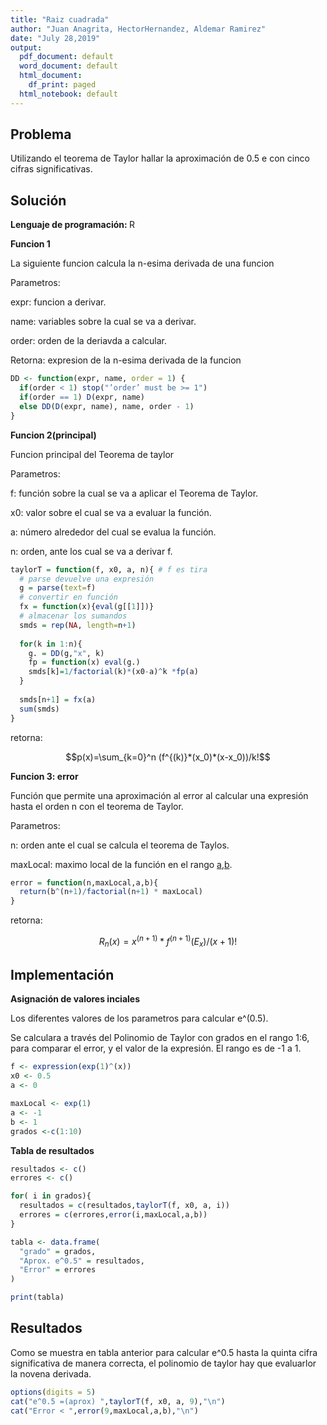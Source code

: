 ```yaml
---
title: "Raiz cuadrada"
author: "Juan Anagrita, HectorHernandez, Aldemar Ramirez"
date: "July 28,2019"
output:
  pdf_document: default
  word_document: default
  html_document:
    df_print: paged
  html_notebook: default
---
```


## Problema

Utilizando el teorema de Taylor hallar la aproximación de 0.5 e con cinco
cifras significativas.

## Solución 

**Lenguaje de programación: ** R

**Funcion 1**

La siguiente funcion calcula la n-esima derivada de una funcion

Parametros:

expr: funcion a derivar.

name: variables sobre la cual se va a derivar.

order: orden de la deriavda a calcular.

Retorna: expresion de la n-esima derivada de la funcion
```r
DD <- function(expr, name, order = 1) {
  if(order < 1) stop("’order’ must be >= 1")
  if(order == 1) D(expr, name)
  else DD(D(expr, name), name, order - 1)
}
```

**Funcion 2(principal)**

Funcion principal del Teorema de taylor

Parametros:

f: función sobre la cual se va a aplicar el Teorema de Taylor.

x0: valor sobre el cual se va a evaluar la función.

a: número alrededor del cual se evalua la función.

n: orden, ante los cual se va a derivar f.

```r
taylorT = function(f, x0, a, n){ # f es tira
  # parse devuelve una expresión
  g = parse(text=f)
  # convertir en función
  fx = function(x){eval(g[[1]])}
  # almacenar los sumandos
  smds = rep(NA, length=n+1)
  
  for(k in 1:n){
    g. = DD(g,"x", k)
    fp = function(x) eval(g.)
    smds[k]=1/factorial(k)*(x0-a)^k *fp(a)
  }
  
  smds[n+1] = fx(a)
  sum(smds)
}
```

retorna:

$$p(x)=\sum_{k=0}^n (f^{(k)}*(x_0)*(x-x_0))/k!$$

**Funcion 3: error**

Función que permite una aproximación al error al calcular una expresión hasta el orden n con el teorema de Taylor.

Parametros:

n: orden ante el cual se calcula el teorema de Taylos.

maxLocal: maximo local de la función en el rango [a,b].

[a,b]: Rango sobre el cual se calcula la funcion.

```r
error = function(n,maxLocal,a,b){
  return(b^(n+1)/factorial(n+1) * maxLocal)
}
```

retorna:

$$R_n(x)=x^{(n+1)}*f^{(n+1)}(E_x)/(x+1)!$$

## Implementación

**Asignación de valores inciales**

Los diferentes valores de los parametros para calcular e^(0.5).

Se calculara a través del Polinomio de Taylor con grados en el rango 1:6, para comparar el error, y el valor de la expresión. El rango es de -1 a 1.

```r

f <- expression(exp(1)^(x))
x0 <- 0.5
a <- 0

maxLocal <- exp(1)
a <- -1
b <- 1
grados <-c(1:10)
```

**Tabla de resultados**

```r
resultados <- c()
errores <- c()

for( i in grados){
  resultados = c(resultados,taylorT(f, x0, a, i))
  errores = c(errores,error(i,maxLocal,a,b))
}

tabla <- data.frame(
  "grado" = grados,
  "Aprox. e^0.5" = resultados,
  "Error" = errores
)

print(tabla)
```


## Resultados

Como se muestra en tabla anterior para calcular e^0.5 hasta la quinta cifra significativa de manera correcta, el polinomio de taylor hay que evaluarlor la novena derivada.

```r
options(digits = 5)
cat("e^0.5 =(aprox) ",taylorT(f, x0, a, 9),"\n")
cat("Error < ",error(9,maxLocal,a,b),"\n")
```


